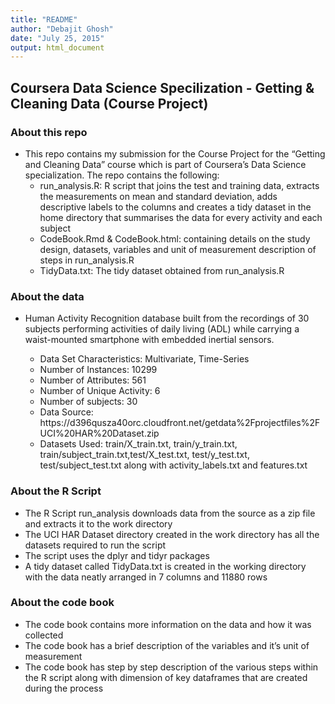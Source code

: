 ```yaml
---
title: "README"
author: "Debajit Ghosh"
date: "July 25, 2015"
output: html_document
---
```


## Coursera Data Science Specilization - Getting & Cleaning Data (Course Project)

### About this repo
* This repo contains my submission for the Course Project for the "Getting and Cleaning Data" course which is part of Coursera's Data Science specialization. The repo contains the following:
  + run_analysis.R: R script that joins the test and training data, extracts the measurements on mean and standard deviation, adds descriptive labels to the columns and creates a tidy dataset in the home directory that summarises the data for every activity and each subject  
  + CodeBook.Rmd & CodeBook.html: containing details on the study design, datasets, variables and unit of measurement description of steps in run_analysis.R 
  + TidyData.txt: The tidy dataset obtained from run_analysis.R
  
### About the data

* Human Activity Recognition database built from the recordings of 30 subjects performing activities of daily living (ADL) while carrying a waist-mounted smartphone with embedded inertial sensors.

  + Data Set Characteristics: Multivariate, Time-Series
  + Number of Instances: 10299
  + Number of Attributes: 561
  + Number of Unique Activity: 6
  + Number of subjects: 30
  + Data Source: https://d396qusza40orc.cloudfront.net/getdata%2Fprojectfiles%2FUCI%20HAR%20Dataset.zip
  + Datasets Used: train/X_train.txt, train/y_train.txt, train/subject_train.txt,test/X_test.txt, test/y_test.txt, test/subject_test.txt along with activity_labels.txt and features.txt 

### About the R Script

* The R Script run_analysis downloads data from the source as a zip file and extracts it to the work directory 
* The UCI HAR Dataset directory created in the work directory has all the datasets required to run the script
* The script uses the dplyr and tidyr packages 
* A tidy dataset called TidyData.txt is created in the working directory with the data neatly arranged in 7 columns and 11880 rows

### About the code book 
* The code book contains more information on the data and how it was collected
* The code book has a brief description of the variables and it's unit of measurement
* The code book has step by step description of the various steps within the R script along with dimension of key dataframes that are created during the process

  